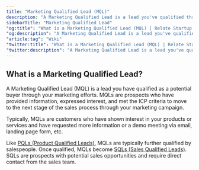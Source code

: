 ```yaml
---
title: "Marketing Qualified Lead (MQL)"
description: "A Marketing Qualified Lead is a lead you've qualified through your marketing efforts."
sidebarTitle: "Marketing Qualified Lead"
"og:title": "What is a Marketing Qualified Lead (MQL) | Relate Startup Wiki"
"og:description": "A Marketing Qualified Lead is a lead you've qualified through your marketing efforts."
"article:tag": "Wiki"
"twitter:title": "What is a Marketing Qualified Lead (MQL) | Relate Startup Wiki"
"twitter:description": "A Marketing Qualified Lead is a lead you've qualified through your marketing efforts."
---
```


## What is a Marketing Qualified Lead?

A Marketing Qualified Lead (MQL) is a lead you have qualified as a potential buyer through your marketing efforts. MQLs are prospects who have provided information, expressed interest, and met the ICP criteria to move to the next stage of the sales process through your marketing campaign.

Typically, MQLs are customers who have shown interest in your products or services and have requested more information or a demo meeting via email, landing page form, etc.

Like [PQLs (Product Qualified Leads)](https://www.relate.so/docs/wiki/pql), MQLs are typically further qualified by salespeople. Once qualified, MQLs become [SQLs (Sales Qualified Leads)](https://www.relate.so/docs/wiki/sql). SQLs are prospects with potential sales opportunities and require direct contact from the sales team.